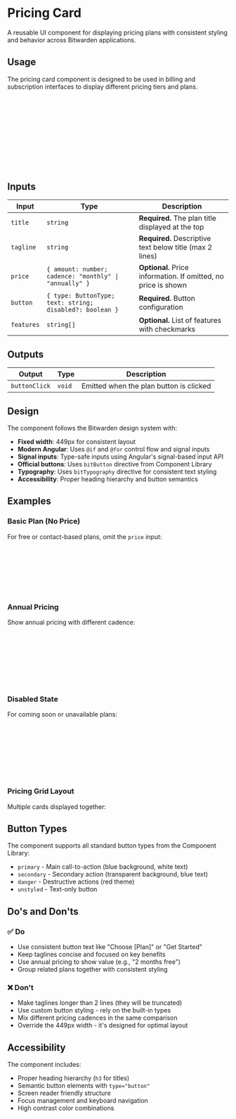 
<Meta of={PricingCardStories} />

# Pricing Card

A reusable UI component for displaying pricing plans with consistent styling and behavior across
Bitwarden applications.

<Canvas of={PricingCardStories.Default} />

## Usage

The pricing card component is designed to be used in billing and subscription interfaces to display
different pricing tiers and plans.

```ts
import { PricingCardComponent } from "@bitwarden/pricing";
```

```html
<billing-pricing-card
  title="Premium Plan"
  tagline="Everything you need for secure password management"
  [price]="{ amount: 10, cadence: 'monthly' }"
  [button]="{ text: 'Choose Premium', type: 'primary' }"
  [features]="features"
  (buttonClick)="onPlanSelected()"
>
</billing-pricing-card>
```

## Inputs

| Input      | Type                                                     | Description                                                    |
| ---------- | -------------------------------------------------------- | -------------------------------------------------------------- |
| `title`    | `string`                                                 | **Required.** The plan title displayed at the top              |
| `tagline`  | `string`                                                 | **Required.** Descriptive text below title (max 2 lines)       |
| `price`    | `{ amount: number; cadence: "monthly" \| "annually" }`   | **Optional.** Price information. If omitted, no price is shown |
| `button`   | `{ type: ButtonType; text: string; disabled?: boolean }` | **Required.** Button configuration                             |
| `features` | `string[]`                                               | **Optional.** List of features with checkmarks                 |

## Outputs

| Output        | Type   | Description                             |
| ------------- | ------ | --------------------------------------- |
| `buttonClick` | `void` | Emitted when the plan button is clicked |

## Design

The component follows the Bitwarden design system with:

- **Fixed width**: 449px for consistent layout
- **Modern Angular**: Uses `@if` and `@for` control flow and signal inputs
- **Signal inputs**: Type-safe inputs using Angular's signal-based input API
- **Official buttons**: Uses `bitButton` directive from Component Library
- **Typography**: Uses `bitTypography` directive for consistent text styling
- **Accessibility**: Proper heading hierarchy and button semantics

## Examples

### Basic Plan (No Price)

For free or contact-based plans, omit the `price` input:

<Canvas of={PricingCardStories.WithoutPrice} />

```html
<billing-pricing-card
  title="Free Plan"
  tagline="Get started with essential features"
  [button]="{ text: 'Get Started', type: 'secondary' }"
  [features]="freeFeatures"
>
</billing-pricing-card>
```

### Annual Pricing

Show annual pricing with different cadence:

<Canvas of={PricingCardStories.Annual} />

```html
<billing-pricing-card
  title="Premium Plan"
  tagline="Save with annual billing"
  [price]="{ amount: 120, cadence: 'annually' }"
  [button]="{ text: 'Choose Annual', type: 'primary' }"
  [features]="premiumFeatures"
>
</billing-pricing-card>
```

### Disabled State

For coming soon or unavailable plans:

<Canvas of={PricingCardStories.Disabled} />

```html
<billing-pricing-card
  title="Enterprise Plan"
  tagline="Advanced features coming soon"
  [price]="{ amount: 50, cadence: 'monthly' }"
  [button]="{ text: 'Coming Soon', type: 'secondary', disabled: true }"
  [features]="enterpriseFeatures"
>
</billing-pricing-card>
```

### Pricing Grid Layout

Multiple cards displayed together:

<Canvas of={PricingCardStories.PricingGrid} />

## Button Types

The component supports all standard button types from the Component Library:

- `primary` - Main call-to-action (blue background, white text)
- `secondary` - Secondary action (transparent background, blue text)
- `danger` - Destructive actions (red theme)
- `unstyled` - Text-only button

## Do's and Don'ts

### ✅ Do

- Use consistent button text like "Choose [Plan]" or "Get Started"
- Keep taglines concise and focused on key benefits
- Use annual pricing to show value (e.g., "2 months free")
- Group related plans together with consistent styling

### ❌ Don't

- Make taglines longer than 2 lines (they will be truncated)
- Use custom button styling - rely on the built-in types
- Mix different pricing cadences in the same comparison
- Override the 449px width - it's designed for optimal layout

## Accessibility

The component includes:

- Proper heading hierarchy (`h3` for titles)
- Semantic button elements with `type="button"`
- Screen reader friendly structure
- Focus management and keyboard navigation
- High contrast color combinations
